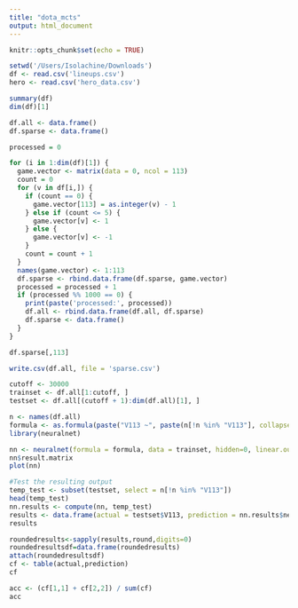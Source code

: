 ```yaml
---
title: "dota_mcts"
output: html_document
---
```


```r
knitr::opts_chunk$set(echo = TRUE)
```


```r
setwd('/Users/Isolachine/Downloads')
df <- read.csv('lineups.csv')
hero <- read.csv('hero_data.csv')
```

```r
summary(df)
dim(df)[1]
```

```r
df.all <- data.frame()
df.sparse <- data.frame()

processed = 0

for (i in 1:dim(df)[1]) {
  game.vector <- matrix(data = 0, ncol = 113)
  count = 0
  for (v in df[i,]) {
    if (count == 0) {
      game.vector[113] = as.integer(v) - 1
    } else if (count <= 5) {
      game.vector[v] <- 1
    } else {
      game.vector[v] <- -1
    }
    count = count + 1
  }
  names(game.vector) <- 1:113
  df.sparse <- rbind.data.frame(df.sparse, game.vector)
  processed = processed + 1
  if (processed %% 1000 == 0) {
    print(paste('processed:', processed))
    df.all <- rbind.data.frame(df.all, df.sparse)
    df.sparse <- data.frame()
  }
}
```

```r
df.sparse[,113]
```

```r
write.csv(df.all, file = 'sparse.csv')
```


```r
cutoff <- 30000
trainset <- df.all[1:cutoff, ]
testset <- df.all[(cutoff + 1):dim(df.all)[1], ]
```


```r
n <- names(df.all)
formula <- as.formula(paste("V113 ~", paste(n[!n %in% "V113"], collapse = " + ")))
library(neuralnet)
```


```r
nn <- neuralnet(formula = formula, data = trainset, hidden=0, linear.output=FALSE, threshold=0.01)
nn$result.matrix
plot(nn)
```

```r
#Test the resulting output
temp_test <- subset(testset, select = n[!n %in% "V113"])
head(temp_test)
nn.results <- compute(nn, temp_test)
results <- data.frame(actual = testset$V113, prediction = nn.results$net.result)
results
```

```r
roundedresults<-sapply(results,round,digits=0)
roundedresultsdf=data.frame(roundedresults)
attach(roundedresultsdf)
cf <- table(actual,prediction)
cf

acc <- (cf[1,1] + cf[2,2]) / sum(cf)
acc

```

